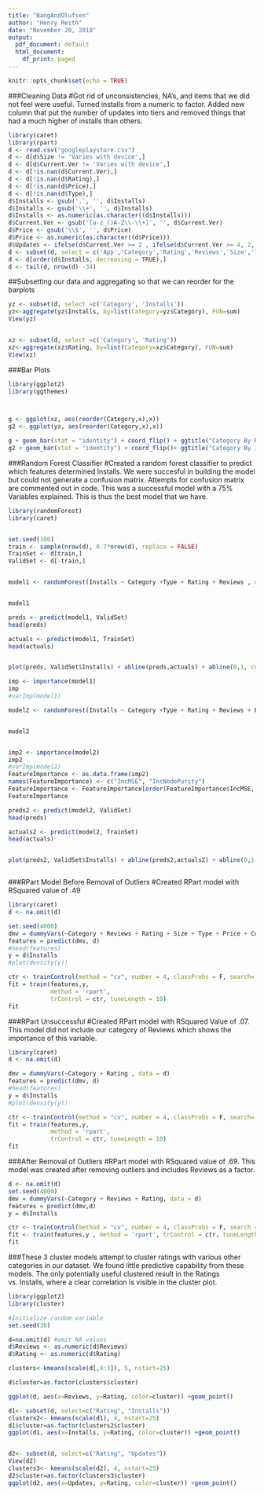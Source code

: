 ```yaml
---
title: "BangAndOlufsen"
author: "Henry Reith"
date: "November 20, 2018"
output:
  pdf_document: default
  html_document:
    df_print: paged
---
```


```r
knitr::opts_chunk$set(echo = TRUE)
```
###Cleaning Data 
#Got rid of unconsistencies, NA's, and items that we did not feel were useful. Turned installs from a numeric to factor. Added new column that put the number of updates into tiers and removed things that had a much higher of installs than others.  
```r

library(caret)
library(rpart)
d <- read.csv("googleplaystore.csv")
d <- d[d$Size != 'Varies with device',]
d <- d[d$Current.Ver != 'Varies with device',]
d <- d[!is.nan(d$Current.Ver),]
d <- d[!is.nan(d$Rating),]
d <- d[!is.nan(d$Price),]
d <- d[!is.nan(d$Type),]
d$Installs <- gsub(',', '', d$Installs)
d$Installs <- gsub('\\+', '', d$Installs)
d$Installs <- as.numeric(as.character((d$Installs)))
d$Current.Ver <- gsub('[a-z_()A-Z\\-\\+]', '', d$Current.Ver)
d$Price <- gsub('\\$', '', d$Price)
d$Price <- as.numeric(as.character((d$Price)))
d$Updates <- ifelse(d$Current.Ver >= 2 , ifelse(d$Current.Ver >= 4, 2, 1), 0)
d <- subset(d, select = c('App','Category','Rating','Reviews','Size','Installs','Type','Price','Content.Rating','Last.Updated','Updates','Android.Ver' ))
d <- d[order(d$Installs, decreasing = TRUE),]
d <- tail(d, nrow(d) -34)

```


##Subsetting our data and aggregating so that we can reorder for the barplots 
```r

yz <- subset(d, select =c('Category', 'Installs'))
yz<-aggregate(yz$Installs, by=list(Category=yz$Category), FUN=sum)
View(yz)


xz <- subset(d, select =c('Category', 'Rating'))
xz<-aggregate(xz$Rating, by=list(Category=xz$Category), FUN=sum)
View(xz)

```


###Bar Plots
```r
library(ggplot2)
library(ggthemes)



g <- ggplot(xz, aes(reorder(Category,x),x))
g2 <- ggplot(yz, aes(reorder(Category,x),x))

g + geom_bar(stat = "identity") + coord_flip() + ggtitle("Category By Rating")
g2 + geom_bar(stat = "identity") + coord_flip()+ ggtitle("Category By Installs")
```

###Random Forest Classifier 
#Created a random forest classifier to predict which features determined Installs. We were succesful in building the model but could not generate a confusion matrix. Attempts for confusion matrix are commented out in code. This was a successful model with a 75% Variables explained.  This is thus the best model that we have.
```r
library(randomForest)
library(caret)


set.seed(100)
train <- sample(nrow(d), 0.7*nrow(d), replace = FALSE)
TrainSet <- d[train,]
ValidSet <- d[-train,]


model1 <- randomForest(Installs ~ Category +Type + Rating + Reviews , data = TrainSet, nTrees = 300, mtry = 3, importance = TRUE, savePredictions = "final", classProbs = TRUE)


model1

```

```r

preds <- predict(model1, ValidSet)
head(preds)

actuals <- predict(model1, TrainSet)
head(actuals)


plot(preds, ValidSet$Installs) + abline(preds,actuals) + abline(0,1, col='red') 
```


```r
imp <- importance(model1)
imp
#varImp(model1)

```


```r
model2 <- randomForest(Installs ~ Category +Type + Rating + Reviews + Price + Content.Rating + Updates , data = TrainSet, nTrees = 300, mtry = 3, importance = TRUE, savePredictions = "final", classProbs = TRUE)


model2



```

```r
imp2 <- importance(model2)
imp2
#varImp(model2)
FeatureImportance <- as.data.frame(imp2)
names(FeatureImportance) <- c("IncMSE", "IncNodePurity")
FeatureImportance <- FeatureImportance[order(FeatureImportance$IncMSE, decreasing =  TRUE),]
FeatureImportance

```

```r

preds2 <- predict(model2, ValidSet)
head(preds)

actuals2 <- predict(model2, TrainSet)
head(actuals)


plot(preds2, ValidSet$Installs) + abline(preds2,actuals2) + abline(0,1, col='red') 



```


###RPart Model Before Removal of Outliers
#Created RPart model with RSquared value of .49
```r
library(caret)
d <- na.omit(d)

set.seed(4000)
dmv = dummyVars(~Category + Reviews + Rating + Size + Type + Price + Content.Rating + Last.Updated + Updates + Android.Ver , data = d)
features = predict(dmv, d)
#head(features)
y = d$Installs
#plot(density(y))

ctr <- trainControl(method = "cv", number = 4, classProbs = F, search='random')
fit = train(features,y,
            method = 'rpart',
            trControl = ctr, tuneLength = 10)
fit


```

###RPart Unsuccessful
#Created RPart model with RSquared Value of .07. This model did not include our category of Reviews which shows the importance of this variable. 
```r

library(caret)
d <- na.omit(d)

dmv = dummyVars(~Category + Rating , data = d)
features = predict(dmv, d)
#head(features)
y = d$Installs
#plot(density(y))

ctr <- trainControl(method = "cv", number = 4, classProbs = F, search='random')
fit = train(features,y,
            method = 'rpart',
            trControl = ctr, tuneLength = 10)
fit
```

###After Removal of Outliers
#RPart model with RSquared value of .69. This model was created after removing outliers and includes Reviews as a factor. 
```r
d <- na.omit(d)
set.seed(4000)
dmv = dummyVars(~Category + Reviews + Rating, data = d)
features = predict(dmv,d)
y = d$Installs

ctr <- trainControl(method = "cv", number = 4, classProbs = F, search = "random")
fit <- train(features,y , method = 'rpart', trControl = ctr, tuneLength = 10)
fit

```

###These 3 cluster models attempt to cluster ratings with various other categories in our dataset. We found little predictive capability from these models. The only potentially useful clustered result in the Ratings vs. Installs, where a clear correlation is visible in the cluster plot. 

```r
library(ggplot2)
library(cluster)

#Initialize random variable
set.seed(30)

d=na.omit(d) #omit NA values
d$Reviews <- as.numeric(d$Reviews)
d$Rating <- as.numeric(d$Rating)

clusters<-kmeans(scale(d[,4:3]), 5, nstart=25) 

d$cluster=as.factor(clusters$cluster)

ggplot(d, aes(x=Reviews, y=Rating, color=cluster)) +geom_point()

d1<- subset(d, select=c("Rating", "Installs"))
clusters2<- kmeans(scale(d1), 4, nstart=25)
d1$cluster=as.factor(clusters2$cluster)
ggplot(d1, aes(x=Installs, y=Rating, color=cluster)) +geom_point()


d2<- subset(d, select=c("Rating", "Updates"))
View(d2)
clusters3<- kmeans(scale(d2), 4, nstart=25)
d2$cluster=as.factor(clusters3$cluster)
ggplot(d2, aes(x=Updates, y=Rating, color=cluster)) +geom_point()
```